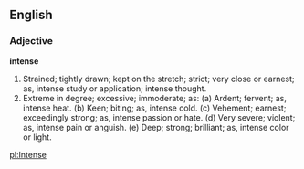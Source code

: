 ==English==

===Adjective===

'''intense'''

#Strained; tightly drawn; kept on the stretch; strict; very close or earnest; as, intense study or application; intense thought.
#Extreme in degree; excessive; immoderate; as: (a) Ardent; fervent; as, intense heat. (b) Keen; biting; as, intense cold. (c) Vehement; earnest; exceedingly strong; as, intense passion or hate. (d) Very severe; violent; as, intense pain or anguish. (e) Deep; strong; brilliant; as, intense color or light.

[[pl:Intense]]